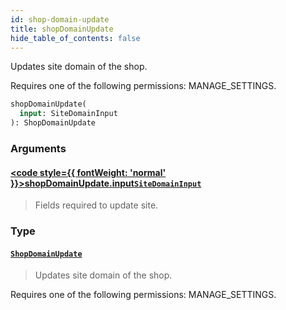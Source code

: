 ```yaml
---
id: shop-domain-update
title: shopDomainUpdate
hide_table_of_contents: false
---
```








Updates site domain of the shop. 

Requires one of the following permissions: MANAGE_SETTINGS.

```graphql
shopDomainUpdate(
  input: SiteDomainInput
): ShopDomainUpdate
```


### Arguments

#### [<code style={{ fontWeight: 'normal' }}>shopDomainUpdate.<b>input</b></code>](#)<Bullet />[`SiteDomainInput`](../../../developer/api-reference/inputs/site-domain-input) <Badge class="secondary" text="input"/>
> Fields required to update site.
> 

### Type

#### [`ShopDomainUpdate`](../../../developer/api-reference/objects/shop-domain-update) <Badge class="secondary" text="object"/>
> Updates site domain of the shop. 

Requires one of the following permissions: MANAGE_SETTINGS.
> 





